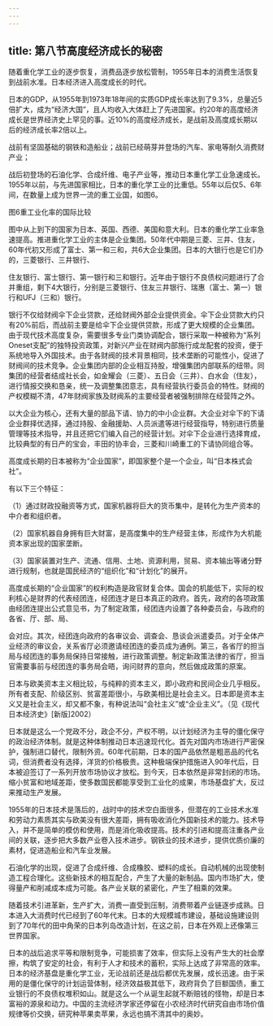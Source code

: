 ```yaml
---
---
---
```

title: 第八节高度经济成长的秘密
---



随着重化学工业的逐步恢复，消费品逐步放松管制，1955年日本的消费生活恢复到战前水准。日本经济进入高度成长的时代。

日本的GDP，从1955年到1973年18年间的实质GDP成长率达到了9.3%，总量近5倍扩大，成为“经济大国”，且人均收入大体赶上了先进国家。约20年的高度经济成长是世界经济史上罕见的事。近10%的高度经济成长，是战前及高度成长期以后的经济成长率2倍以上。

战前有坚固基础的钢铁和造船业；战前已经萌芽并登场的汽车、家电等耐久消费财产业；

战后初登场的石油化学、合成纤维、电子产业等，推动日本重化学工业急速成长。1955年以前，与先进国家相比，日本的重化学工业的比重低。55年以后仅5、6年间，在数量上成为世界一流的重工业国，如图6。

图6重工业化率的国际比较

图中从上到下的国家为日本、英国、西德、美国和意大利。日本的重化学工业率急速提高。推进重化学工业的主体是企业集团。50年代中期是三菱、三井、住友，60年代初又形成了富士、第一和三和，共6大企业集团。日本的大银行也是它们办的，三菱银行、三井银行、

住友银行、富士银行、第一银行和三和银行。近年由于银行不良债权问题进行了合并重组，剩下4大银行，分别是三菱银行、住友三井银行、瑞惠（富士、第一）银行和UFJ（三和）银行。

银行不仅给财阀伞下企业贷款，还给财阀外部企业提供资金。伞下企业贷款大约只有20%前后，而战前主要是给伞下企业提供贷款，形成了更大规模的企业集团。由于现代技术高度复杂，需要很多专业门类协调配合，银行采取一种被称为“系列Oneset支配”的独特投资政策，对新兴产业在财阀内部施行成龙配套的投资，便于系统地导入外国技术。由于各财阀的技术背景相同，技术垄断的可能性小，促进了财阀间的技术竞争。企业集团内部的企业相互持股，增强集团内部联系的纽带。同集团的经营者结成社长会，如金耀会（三菱）、五日会（三井）、白水会（住友），进行情报交换和恳亲，统一及调整集团意志，具有经营执行委员会的特性。财阀的产权模糊不清，47年财阀家族及财阀系的主要经营者被强制排除在经营阵之外。

以大企业为核心，还有大量的部品下请、协力的中小企业群。大企业对伞下的下请企业群择优选择，通过持股、金融援助、人员派遣等进行经营指导，特别进行质量管理等技术指导，并且还把它们编入自己的经营计划。对伞下企业进行选择育成，比较典型的有日产的宝会，丰田的协丰会，三菱和川崎重工的下请协同组合等。

高度成长期的日本被称为“企业国家”，即国家整个是一个企业，叫“日本株式会社”。

有以下三个特征：

（1）通过财政投融资等方式，国家机器将巨大的货币集中，是转化为生产资本的中介者和组织者。

（2）国家机器自身拥有巨大财富，是高度集中的生产经营主体，形成作为大机能资本家出现的国家垄断。

（3）国家装置对生产、流通、信用、土地、资源利用，贸易、资本输出等诸分野进行规制，也就是国民经济的“组织化”和“计划化”的展开。

高度成长期的“企业国家”的权利构造是政官财复合体。国会的机能低下，实际的权利核心是财界的代表经团连，经团连才是日本真正的政府。首先，政府的各项政策由经团连提出公式意见书，为了制定政策，经团连内设置了各种委员会，与政府的各省、厅、部、局、

会对应。其次，经团连向政府的各审议会、调查会、恳谈会派遣委员。对于全体产业经济的审议会，关系省厅必须邀请经团连的委员成为通例。第三，各省厅的担当局与经团连的事务局保持日常接触，进行政策调整。制定新政策法律的省厅，担当官需要事前与经团连的事务局会晤，询问财界的意向，然后做成政策的原案。

日本与欧美资本主义相比较，与纯粹的资本主义，即小政府和民间企业几乎相反。所有者支配、阶级区别、贫富差距很小，与欧美相比是社会主义。日本即是资本主义又是社会主义，却又都不象，有种说法叫“会社主义”或“企业主义”。（见《现代日本经济史》[新版]2002）

日本就是这么一个党政不分，政企不分，产权不明，以计划经济为主导的僵化保守的政治经济体制。就是这种体制推动日本迅速现代化。首先对国内市场进行严密保护，强制进口替代，限制外资。60年代前期，日本的国产品依然是粗恶品的代名词，但消费者没有选择，洋货的价格极贵。这种极端保护措施进入90年代后，日本被迫签订了一系列开放市场协议才放松。到今天，日本依然是非常封闭的市场。缩小贫富和地域差距，使多数国民都能享受到工业化的成果，市场基盘扩大，反过来推动生产发展。

1955年的日本技术是落后的，战时中的技术空白面很多，但潜在的工业技术水准和劳动力素质其实与欧美没有很大差距，拥有吸收消化外国新技术的能力。技术导入，并不是简单的模仿和使用，而是消化吸收提高。技术的引进和提高注重各产业间的关联，逐步把大多数产业卷入技术进步。钢铁业的技术进步，提供优质价廉的素材，促进造船业和汽车业发展。

石油化学的出现，促进了合成纤维、合成橡胶、塑料的成长。自动机械的出现使制造工程合理化。这些新技术的相互配合，产生了大量的新制品。国内市场扩大，使得量产和削减成本成为可能。各产业关联的紧密化，产生了相乘的效果。

随着技术引进革新，生产扩大，消费一直受到压制，消费带着产业链逐步成熟。日本进入大消费时代已经到了60年代末。日本的大规模城市建设，基础设施建设则到了70年代的田中角荣的日本列岛改造计划，在这之前，日本在外观上还像第三世界国家。

日本的战后追求平等和限制竞争，可能损害了效率，但实际上没有产生大的社会摩擦，构筑了安定的社会，有利于人才和技术的蓄积，实际上达成了非常高的效率。日本的经济基盘是重化学工业，无论战前还是战后都优先发展，成长迅速。由于采用的是僵化保守的计划运营体制，经济效益极其低下，政府背负了巨额国债，重工业银行的不良债权堆积如山。就是这么一个从诞生起就不断赔钱的怪物，却是日本富裕的源泉和动力。中国的主流经济学家还停留在小农经济时代研究自由市场价值规律等价交换，研究种苹果卖苹果，永远也搞不清其中的奥妙。